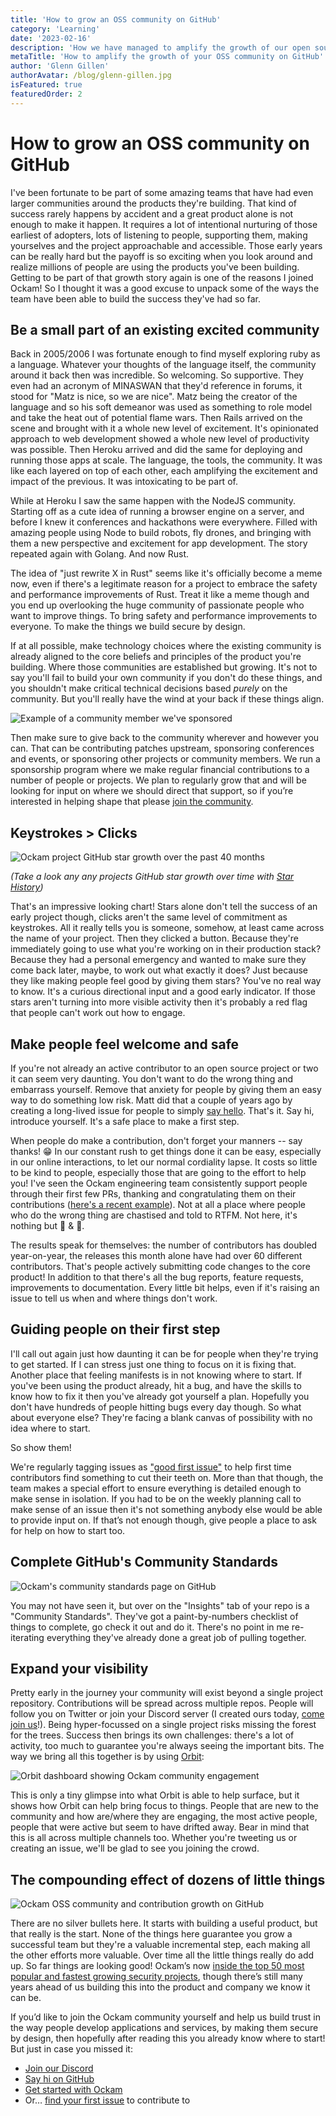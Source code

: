 ```yaml
---
title: 'How to grow an OSS community on GitHub'
category: 'Learning'
date: '2023-02-16'
description: 'How we have managed to amplify the growth of our open source community'
metaTitle: 'How to amplify the growth of your OSS community on GitHub'
author: 'Glenn Gillen'
authorAvatar: /blog/glenn-gillen.jpg
isFeatured: true
featuredOrder: 2
---
```


# How to grow an OSS community on GitHub

I've been fortunate to be part of some amazing teams that have had even larger communities around the products they're building. That kind of success rarely happens by accident and a great product alone is not enough to make it happen. It requires a lot of intentional nurturing of those earliest of adopters, lots of listening to people, supporting them, making yourselves and the project approachable and accessible. Those early years can be really hard but the payoff is so exciting when you look around and realize millions of people are using the products you've been building. Getting to be part of that growth story again is one of the reasons I joined Ockam! So I thought it was a good excuse to unpack some of the ways the team have been able to build the success they've had so far.

## Be a small part of an existing excited community

Back in 2005/2006 I was fortunate enough to find myself exploring ruby as a language. Whatever your thoughts of the language itself, the community around it back then was incredible. So welcoming. So supportive. They even had an acronym of MINASWAN that they'd reference in forums, it stood for "Matz is nice, so we are nice". Matz being the creator of the language and so his soft demeanor was used as something to role model and take the heat out of potential flame wars. Then Rails arrived on the scene and brought with it a whole new level of excitement. It's opinionated approach to web development showed a whole new level of productivity was possible. Then Heroku arrived and did the same for deploying and running those apps at scale. The language, the tools, the community. It was like each layered on top of each other, each amplifying the excitement and impact of the previous. It was intoxicating to be part of. 

While at Heroku I saw the same happen with the NodeJS community. Starting off as a cute idea of running a browser engine on a server, and before I knew it conferences and hackathons were everywhere. Filled with amazing people using Node to build robots, fly drones, and bringing with them a new perspective and excitement for app development. The story repeated again with Golang. And now Rust.

The idea of "just rewrite X in Rust" seems like it's officially become a meme now, even if there's a legitimate reason for a project to embrace the safety and performance improvements of Rust. Treat it like a meme though and you end up overlooking the huge community of passionate people who want to improve things. To bring safety and performance improvements to everyone. To make the things we build secure by design. 

If at all possible, make technology choices where the existing community is already aligned to the core beliefs and principles of the product you're building. Where those communities are established but growing. It's not to say you'll fail to build your own community if you don't do these things, and you shouldn't make critical technical decisions based _purely_ on the community. But you'll really have the wind at your back if these things align.

![Example of a community member we've sponsored](/blog/how_grow_popular_open_source_github/rust-sponsorship.png)

Then make sure to give back to the community wherever and however you can. That can be contributing patches upstream, sponsoring conferences and events, or sponsoring other projects or community members. We run a sponsorship program where we make regular financial contributions to a number of people or projects. We plan to regularly grow that and will be looking for input on where we should direct that support, so if you’re interested in helping shape that please [join the community](https://discord.gg/RAbjRr3kds).

## Keystrokes > Clicks

![Ockam project GitHub star growth over the past 40 months](/blog/how_grow_popular_open_source_github/star-history.png)

_(Take a look any any projects GitHub star growth over time with [Star History](https://star-history.com/#build-trust/ockam&Timeline))_


That's an impressive looking chart! Stars alone don't tell the success of an early project though, clicks aren't the same level of commitment as keystrokes. All it really tells you is someone, somehow, at least came across the name of your project. Then they clicked a button. Because they're immediately going to use what you're working on in their production stack? Because they had a personal emergency and wanted to make sure they come back later, maybe, to work out what exactly it does? Just because they like making people feel good by giving them stars? You've no real way to know. It's a curious directional input and a good early indicator. If those stars aren't turning into more visible activity then it's probably a red flag that people can't work out how to engage.

## Make people feel welcome and safe

If you're not already an active contributor to an open source project or two it can seem very daunting. You don't want to do the wrong thing and embarrass yourself. Remove that anxiety for people by giving them an easy way to do something low risk. Matt did that a couple of years ago by creating a long-lived issue for people to simply [say hello](https://github.com/build-trust/ockam/discussions/137). That's it. Say hi, introduce yourself. It's a safe place to make a first step.

When people do make a contribution, don't forget your manners -- say thanks! 😁 In our constant rush to get things done it can be easy, especially in our online interactions, to let our normal cordiality lapse. It costs so little to be kind to people, especially those that are going to the effort to help you! I've seen the Ockam engineering team consistently support people through their first few PRs, thanking and congratulating them on their contributions ([here's a recent example](https://github.com/build-trust/ockam/pull/4202)). Not at all a place where people who do the wrong thing are chastised and told to RTFM. Not here, it's nothing but 🙏 & 💙.

The results speak for themselves: the number of contributors has doubled year-on-year, the releases this month alone have had over 60 different contributors. That's people actively submitting code changes to the core product! In addition to that there's all the bug reports, feature requests, improvements to documentation. Every little bit helps, even if it's raising an issue to tell us when and where things don't work.

## Guiding people on their first step

I'll call out again just how daunting it can be for people when they're trying to get started. If I can stress just one thing to focus on it is fixing that. Another place that feeling manifests is in not knowing where to start. If you've been using the product already, hit a bug, and have the skills to know how to fix it then you've already got yourself a plan. Hopefully you don't have hundreds of people hitting bugs every day though. So what about everyone else? They're facing a blank canvas of possibility with no idea where to start.

So show them!

We're regularly tagging issues as ["good first issue"](https://github.com/build-trust/ockam/labels/good%20first%20issue) to help first time contributors find something to cut their teeth on. More than that though, the team makes a special effort to ensure everything is detailed enough to make sense in isolation. If you had to be on the weekly planning call to make sense of an issue then it's not something anybody else would be able to provide input on. If that’s not enough though, give people a place to ask for help on how to start too.

## Complete GitHub's Community Standards

![Ockam's community standards page on GitHub](/blog/how_grow_popular_open_source_github/github-community-standards.png)

You may not have seen it, but over on the "Insights" tab of your repo is a "Community Standards". They've got a paint-by-numbers checklist of things to complete, go check it out and do it. There's no point in me re-iterating everything they've already done a great job of pulling together.

## Expand your visibility

Pretty early in the journey your community will exist beyond a single project repository. Contributions will be spread across multiple repos. People will follow you on Twitter or join your Discord server (I created ours today, [come join us](https://discord.gg/RAbjRr3kds)!). Being hyper-focussed on a single project risks missing the forest for the trees. Success then brings its own challenges: there's a lot of activity, too much to guarantee you're always seeing the important bits. The way we bring all this together is by using [Orbit](https://orbit.love):

![Orbit dashboard showing Ockam community engagement](/blog/how_grow_popular_open_source_github/ockam-orbit-love.png)

This is only a tiny glimpse into what Orbit is able to help surface, but it shows how Orbit can help bring focus to things. People that are new to the community and how are/where they are engaging, the most active people, people that were active but seem to have drifted away. Bear in mind that this is all across multiple channels too. Whether you're tweeting us or creating an issue, we'll be glad to see you joining the crowd.

## The compounding effect of dozens of little things

![Ockam OSS community and contribution growth on GitHub](/blog/how_grow_popular_open_source_github/ockam-community-github-contribution-growth.png)

There are no silver bullets here. It starts with building a useful product, but that really is the start. None of the things here guarantee you grow a successful team but they're a valuable incremental step, each making all the other efforts more valuable. Over time all the little things really do add up. So far things are looking good! Ockam’s now [inside the top 50 most popular and fastest growing security projects](https://opensourcesecurityindex.io/), though there’s still many years ahead of us building this into the product and company we know it can be.

If you’d like to join the Ockam community yourself and help us build trust in the way people develop applications and services, by making them secure by design, then hopefully after reading this you already know where to start! But just in case you missed it:

* [Join our Discord](https://discord.gg/RAbjRr3kds)
* [Say hi on GitHub](https://github.com/build-trust/ockam/discussions/137)
* [Get started with Ockam](https://docs.ockam.io/#quick-start)
* Or… [find your first issue](https://github.com/build-trust/ockam/labels/good%20first%20issue) to contribute to
